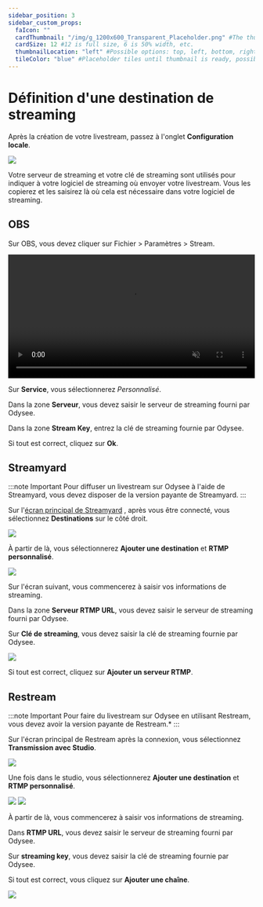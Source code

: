 ---
sidebar_position: 3
sidebar_custom_props:
  faIcon: ""
  cardThumbnail: "/img/g_1200x600_Transparent_Placeholder.png" #The thumbnail on the category card.
  cardSize: 12 #12 is full size, 6 is 50% width, etc.
  thumbnailLocation: "left" #Possible options: top, left, bottom, right, none
  tileColor: "blue" #Placeholder tiles until thumbnail is ready, possible options: blue, cream, darkpurple, lightpurple, mauve, orange, pink, none
---

# Définition d'une destination de streaming

Après la création de votre livestream, passez à l'onglet **Configuration locale**.

<Image src="/img/fr/Live.png" />

Votre serveur de streaming et votre clé de streaming sont utilisés pour indiquer à votre logiciel de streaming où envoyer votre livestream. Vous les copierez et les saisirez là où cela est nécessaire dans votre logiciel de streaming.

## OBS

Sur OBS, vous devez cliquer sur Fichier > Paramètres > Stream.

<video width="100%" autoplay="true" loop="true" muted="true">
  <source src="/img/fr/LiveOBS.mp4" type="video/mp4" />
  Votre navigateur ne prend pas en charge les balises vidéo.
</video>

Sur **Service**, vous sélectionnerez *Personnalisé*.

Dans la zone **Serveur**, vous devez saisir le serveur de streaming fourni par Odysee.

Dans la zone **Stream Key**, entrez la clé de streaming fournie par Odysee.

Si tout est correct, cliquez sur **Ok**.

## Streamyard

:::note Important 
Pour diffuser un livestream sur Odysee à l'aide de Streamyard, vous devez disposer de la version payante de Streamyard.
:::

Sur l'[écran principal de Streamyard](https://streamyard.com/broadcasts) , après vous être connecté, vous sélectionnez **Destinations** sur le côté droit.

<Image src="/img/fr/Livestreamyard.png" />

À partir de là, vous sélectionnerez **Ajouter une destination** et **RTMP personnalisé**.

<Image src="/img/fr/Livestreamyard2.png" />

Sur l'écran suivant, vous commencerez à saisir vos informations de streaming.

Dans la zone **Serveur RTMP URL**, vous devez saisir le serveur de streaming fourni par Odysee.

Sur **Clé de streaming**, vous devez saisir la clé de streaming fournie par Odysee.

<Image src="/img/de/streamyard_add_custom_rtmp.png" />

Si tout est correct, cliquez sur **Ajouter un serveur RTMP**.

## Restream

:::note Important
Pour faire du livestream sur Odysee en utilisant Restream, vous devez avoir la version payante de Restream.*
:::

Sur l'écran principal de Restream après la connexion, vous sélectionnez **Transmission avec Studio**.

<Image src="/img/de/restream_add_destination_arrow.png" />

Une fois dans le studio, vous sélectionnerez **Ajouter une destination** et **RTMP personnalisé**.

<Image src="/img/de/restream_studio_arrow.png" />

<Image src="/img/de/restream_select_service_arrow.png" />

À partir de là, vous commencerez à saisir vos informations de streaming.

Dans **RTMP URL**, vous devez saisir le serveur de streaming fourni par Odysee.

Sur **streaming key**, vous devez saisir la clé de streaming fournie par Odysee.

Si tout est correct, vous cliquez sur **Ajouter une chaîne**.

<Image src="/img/de/restream_ender_rtmp.png" />

